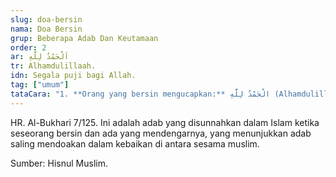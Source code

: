 ```yaml
---
slug: doa-bersin
nama: Doa Bersin
grup: Beberapa Adab Dan Keutamaan
order: 2
ar: اَلْحَمْدُ لِلَّهِ
tr: Alhamdulillaah.
idn: Segala puji bagi Allah.
tag: ["umum"]
tataCara: "1. **Orang yang bersin mengucapkan:** الْحَمْدُ لِلَّهِ (Alhamdulillah).\n2. **Orang yang mendengar mengucapkan:** يَرْحَمُكَ اللَّهُ (Yarhamukallah).\n3. **Orang yang bersin kemudian menjawab:** يَهْدِيكُمُ اللَّهُ وَيُصْلِحُ بَالَكُمْ (Yahdikumullahu wa yuslihu balakum)."
---
```


HR. Al-Bukhari 7/125. Ini adalah adab yang disunnahkan dalam Islam ketika seseorang bersin dan ada yang mendengarnya, yang menunjukkan adab saling mendoakan dalam kebaikan di antara sesama muslim.

Sumber: Hisnul Muslim.
